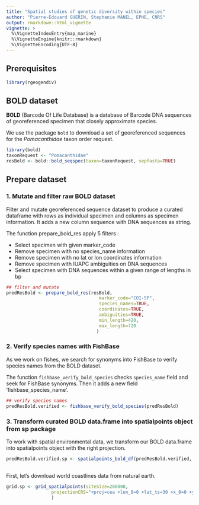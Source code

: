 ```yaml
---
title: "Spatial studies of genetic diversity within species"
author: "Pierre-Edouard GUERIN, Stephanie MANEL, EPHE, CNRS"
output: rmarkdown::html_vignette
vignette: >
  %\VignetteIndexEntry{map_marine}
  %\VignetteEngine{knitr::rmarkdown}
  %\VignetteEncoding{UTF-8}
---
```




## Prerequisites

```r
library(rgeogendiv)
```




## BOLD dataset

**BOLD** (Barcode Of Life Database) is a database of Barcode DNA sequences of georeferenced specimen that closely approximate species.

We use the package `bold` to download a set of georeferenced sequences for the *Pomacanthidae* taxon order request.

```r
library(bold)
taxonRequest <- "Pomacanthidae"
resBold <- bold::bold_seqspec(taxon=taxonRequest, sepfasta=TRUE)
```



## Prepare dataset
### 1. Mutate and filter raw BOLD dataset

Filter and mutate georeferenced sequence dataset to produce a curated dataframe with rows as individual specimen and columns as specimen information. It adds a new column sequence with DNA sequences as string.

The function prepare_bold_res apply 5 filters :

* Select specimen with given marker_code
* Remove specimen with no species_name information
* Remove specimen with no lat or lon coordinates information
* Remove specimen with IUAPC ambiguities on DNA sequences
* Select specimen with DNA sequences within a given range of lengths in bp

```r
## filter and mutate
predResBold <- prepare_bold_res(resBold,
                                   marker_code="COI-5P",
                                   species_names=TRUE, 
                                   coordinates=TRUE, 
                                   ambiguities=TRUE, 
                                   min_length=420,
                                   max_length=720
                                  )
```


### 2. Verify species names with FishBase

As we work on fishes, we search for synonyms into FishBase to verify species names from the BOLD dataset.

The function `fishbase_verify_bold_species` checks `species_name` field and seek for FishBase synonyms. Then it adds a new field 'fishbase_species_name'.

```r
## verify species names
predResBold.verified <- fishbase_verify_bold_species(predResBold)
```


### 3. Transform curated BOLD data.frame into spatialpoints object from sp package

To work with spatial environmental data, we transform our BOLD data.frame into spatialpoints object with the right projection.

```r
predResBold.verified.sp <- spatialpoints_bold_df(predResBold.verified, projectionCRS="+init=epsg:3347")
```


## 

First, let’s download world coastlines data from natural earth.

```r
grid.sp <- grid_spatialpoints(siteSize=260000,
                 projectionCRS="+proj=cea +lon_0=0 +lat_ts=30 +x_0=0 +y_0=0 +datum=WGS84 +ellps=WGS84 +units=m +no_defs"
                 )
```

